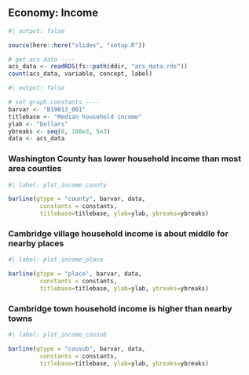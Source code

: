 ## Economy: Income

```r
#| output: false

source(here::here("slides", "setup.R"))

# get acs data ----
acs_data <- readRDS(fs::path(ddir, "acs_data.rds"))
count(acs_data, variable, concept, label)

```


```r
#| output: false

# set graph constants ----
barvar <- "B19013_001"
titlebase <- "Median household income"
ylab <- "Dollars"
ybreaks <- seq(0, 100e3, 5e3)
data <- acs_data

```


### Washington County has lower household income than most area counties

```r
#| label: plot_income_county

barline(gtype = "county", barvar, data,
         constants = constants,
         titlebase=titlebase, ylab=ylab, ybreaks=ybreaks)

```

### Cambridge village household income is about middle for nearby places

```r
#| label: plot_income_place

barline(gtype = "place", barvar, data,
         constants = constants,
         titlebase=titlebase, ylab=ylab, ybreaks=ybreaks)

```


### Cambridge town household income is higher than nearby towns

```r
#| label: plot_income_cousub

barline(gtype = "cousub", barvar, data,
         constants = constants,
         titlebase=titlebase, ylab=ylab, ybreaks=ybreaks)

```

